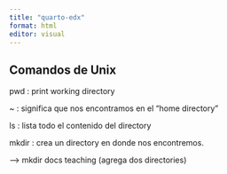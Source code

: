```yaml
---
title: "quarto-edx"
format: html
editor: visual
---
```


## Comandos de Unix

pwd : print working directory

\~ : significa que nos encontramos en el "home directory"

ls : lista todo el contenido del directory

mkdir : crea un directory en donde nos encontremos.

--\> mkdir docs teaching (agrega dos directories)
